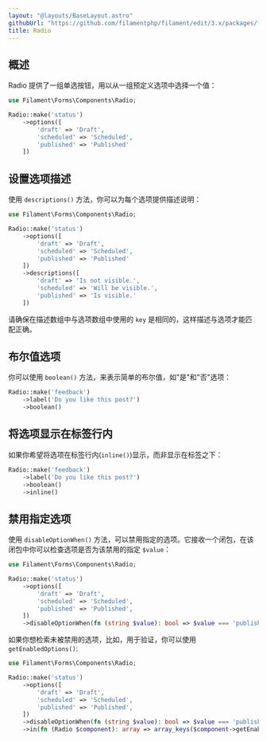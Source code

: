 ```yaml
---
layout: "@layouts/BaseLayout.astro"
githubUrl: "https://github.com/filamentphp/filament/edit/3.x/packages/forms/docs/03-fields/07-radio.md"
title: Radio
---
```


## 概述

Radio 提供了一组单选按钮，用以从一组预定义选项中选择一个值：

```php
use Filament\Forms\Components\Radio;

Radio::make('status')
    ->options([
        'draft' => 'Draft',
        'scheduled' => 'Scheduled',
        'published' => 'Published'
    ])
```

<AutoScreenshot name="forms/fields/radio/simple" alt="Radio" version="3.x" />

## 设置选项描述

使用 `descriptions()` 方法，你可以为每个选项提供描述说明：

```php
use Filament\Forms\Components\Radio;

Radio::make('status')
    ->options([
        'draft' => 'Draft',
        'scheduled' => 'Scheduled',
        'published' => 'Published'
    ])
    ->descriptions([
        'draft' => 'Is not visible.',
        'scheduled' => 'Will be visible.',
        'published' => 'Is visible.'
    ])
```

<AutoScreenshot name="forms/fields/radio/option-descriptions" alt="Radio with option descriptions" version="3.x" />

请确保在描述数组中与选项数组中使用的 `key` 是相同的，这样描述与选项才能匹配正确。 

## 布尔值选项

你可以使用 `boolean()` 方法，来表示简单的布尔值，如"是"和"否"选项：

```php
Radio::make('feedback')
    ->label('Do you like this post?')
    ->boolean()
```

<AutoScreenshot name="forms/fields/radio/boolean" alt="Boolean radio" version="3.x" />

## 将选项显示在标签行内

如果你希望将选项在标签行内(`inline()`)显示，而非显示在标签之下：

```php
Radio::make('feedback')
    ->label('Do you like this post?')
    ->boolean()
    ->inline()
```

<AutoScreenshot name="forms/fields/radio/inline" alt="Inline radio" version="3.x" />

## 禁用指定选项

使用 `disableOptionWhen()` 方法，可以禁用指定的选项。它接收一个闭包，在该闭包中你可以检查选项是否为该禁用的指定 `$value`：

```php
use Filament\Forms\Components\Radio;

Radio::make('status')
    ->options([
        'draft' => 'Draft',
        'scheduled' => 'Scheduled',
        'published' => 'Published',
    ])
    ->disableOptionWhen(fn (string $value): bool => $value === 'published')
```

<AutoScreenshot name="forms/fields/radio/disabled-option" alt="Radio with disabled option" version="3.x" />

如果你想检索未被禁用的选项，比如，用于验证，你可以使用 `getEnabledOptions()`:

```php
use Filament\Forms\Components\Radio;

Radio::make('status')
    ->options([
        'draft' => 'Draft',
        'scheduled' => 'Scheduled',
        'published' => 'Published',
    ])
    ->disableOptionWhen(fn (string $value): bool => $value === 'published')
    ->in(fn (Radio $component): array => array_keys($component->getEnabledOptions()))
```
